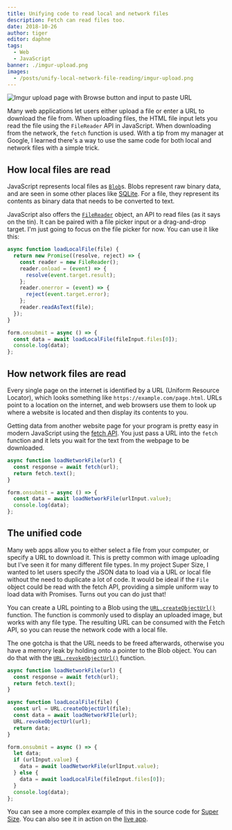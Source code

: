 ```yaml
---
title: Unifying code to read local and network files
description: Fetch can read files too.
date: 2018-10-26
author: tiger
editor: daphne
tags:
  - Web
  - JavaScript
banner: ./imgur-upload.png
images:
  - /posts/unify-local-network-file-reading/imgur-upload.png
---
```



![Imgur upload page with Browse button and input to paste URL](./imgur-upload.png)

Many web applications let users either upload a file or enter a URL to download the file from. When uploading files, the HTML file input lets you read the file using the `FileReader` API in JavaScript. When downloading from the network, the `fetch` function is used. With a tip from my manager at Google, I learned there's a way to use the same code for both local and network files with a simple trick.

## How local files are read

JavaScript represents local files as [`Blob`](https://developer.mozilla.org/en-US/docs/Web/API/Blob)s. Blobs represent raw binary data, and are seen in some other places like [SQLite](https://www.sqlite.org/datatype3.html#storage_classes_and_datatypes). For a file, they represent its contents as binary data that needs to be converted to text.

JavaScript also offers the [`FileReader`](https://developer.mozilla.org/en-US/docs/Web/API/FileReader) object, an API to read files (as it says on the tin). It can be paired with a file picker input or a drag-and-drop target. I'm just going to focus on the file picker for now. You can use it like this:

```js
async function loadLocalFile(file) {
  return new Promise((resolve, reject) => {
    const reader = new FileReader();
    reader.onload = (event) => {
      resolve(event.target.result);
    };
    reader.onerror = (event) => {
      reject(event.target.error);
    };
    reader.readAsText(file);
  });
}

form.onsubmit = async () => {
  const data = await loadLocalFile(fileInput.files[0]);
  console.log(data);
};
```

## How network files are read

Every single page on the internet is identified by a URL (Uniform Resource Locator), which looks something like `https://example.com/page.html`. URLs point to a location on the internet, and web browsers use them to look up where a website is located and then display its contents to you.

Getting data from another website page for your program is pretty easy in modern JavaScript using the [fetch API](https://developer.mozilla.org/en-US/docs/Web/API/Fetch_API). You just pass a URL into the `fetch` function and it lets you wait for the text from the webpage to be downloaded.

```js
async function loadNetworkFile(url) {
  const response = await fetch(url);
  return fetch.text();
}

form.onsubmit = async () => {
  const data = await loadNetworkFile(urlInput.value);
  console.log(data);
};
```

## The unified code

Many web apps allow you to either select a file from your computer, or specify a URL to download it. This is pretty common with image uploading but I've seen it for many different file types. In my project Super Size, I wanted to let users specify the JSON data to load via a URL or local file without the need to duplicate a lot of code. It would be ideal if the `File` object could be read with the fetch API, providing a simple uniform way to load data with Promises. Turns out you can do just that!

You can create a URL pointing to a Blob using the [`URL.createObjectUrl()`](https://developer.mozilla.org/en-US/docs/Web/API/URL/createObjectURL) function. The function is commonly used to display an uploaded image, but works with any file type. The resulting URL can be consumed with the Fetch API, so you can reuse the network code with a local file.

The one gotcha is that the URL needs to be freed afterwards, otherwise you have a memory leak by holding onto a pointer to the Blob object. You can do that with the [`URL.revokeObjectUrl()`](https://developer.mozilla.org/en-US/docs/Web/API/URL/revokeObjectURL) function.

```js
async function loadNetworkFile(url) {
  const response = await fetch(url);
  return fetch.text();
}

async function loadLocalFile(file) {
  const url = URL.createObjectUrl(file);
  const data = await loadNetworkFIle(url);
  URL.revokeObjectUrl(url);
  return data;
}

form.onsubmit = async () => {
  let data;
  if (urlInput.value) {
    data = await loadNetworkFile(urlInput.value);
  } else {
    data = await loadLocalFile(fileInput.files[0]);
  }
  console.log(data);
};
```

You can see a more complex example of this in the source code for [Super Size](https://github.com/chromium/chromium/blob/1f4d773539f68280819ea8eea16e129f0f17dec1/tools/binary_size/libsupersize/static/tree-worker.js#L483). You can also see it in action on the [live app](https://storage.googleapis.com/chrome-supersize/index.html).
